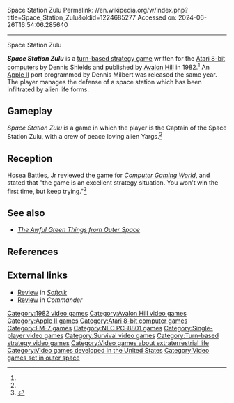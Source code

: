 Space Station Zulu
Permalink: //en.wikipedia.org/w/index.php?title=Space_Station_Zulu&oldid=1224685277
Accessed on: 2024-06-26T16:54:06.285640



------
Space Station Zulu
{{Short description|1982 video game}}
{{Refimprove|date=December 2020}}
{{Infobox video game
|title = Space Station Zulu
|image = Space Station Zulu cover.jpg
|caption = 
|developer =
|designer = Dennis Shields
|programmer = '''Atari 8-bit'''<br>Dennis Shields<br>'''Apple II'''<br>Dennis Milbert
|artist = Charles Kibler<ref name=manual/>
|publisher = [[Avalon Hill]]
|released = '''1982:''' Atari, Apple<br>'''1984:''' FM-7, PC-8800
|genre = [[Turn-based strategy]]
|modes = [[Single-player video game|Single-player]]
|platforms = [[Apple II]], [[Atari 8-bit]], [[FM-7]], [[PC-8800]]
}}

'''''Space Station Zulu''''' is a [[turn-based strategy game]] written for the [[Atari 8-bit computers]] by Dennis Shields and  published by [[Avalon Hill]] in 1982.<ref name=manual/> An [[Apple II]] port programmed by Dennis Milbert was released the same year. The player manages the defense of a space station which has been infiltrated by alien life forms.

==Gameplay==
''Space Station Zulu'' is a game in which the player is the Captain of the Space Station Zulu, with a crew of peace loving alien Yargs.<ref name="CGW13"/>

==Reception==
Hosea Battles, Jr reviewed the game for ''[[Computer Gaming World]]'', and stated that "the game is an excellent strategy situation. You won't win the first time, but keep trying."<ref name="CGW13">{{cite magazine |last=Battles, Jr |first=Hosea |title=Micro-Reviews |magazine=Computer Gaming World |date=December 1983 |volume=1 |issue=13 |pages=43}}</ref>

==See also==
*''[[The Awful Green Things from Outer Space]]''

==References==
{{Reflist|refs=
<ref name=manual>{{cite web |title=Space Station Zulu manual |url=https://archive.org/details/SpaceStationZulu/mode/2up |website=archive.org |publisher=Avalon Hill |date=1982}}</ref>
}}

==External links==
*[https://archive.org/details/softalkv4n01sep1983/page/174/mode/2up Review] in ''[[Softalk]]''
*[https://archive.org/details/Commander_Volume_1_Issue_07_1983-06_Microsystems_Specialties_US/page/n89/mode/2up Review] in ''Commander''

[[Category:1982 video games]]
[[Category:Avalon Hill video games]]
[[Category:Apple II games]]
[[Category:Atari 8-bit computer games]]
[[Category:FM-7 games]]
[[Category:NEC PC-8801 games]]
[[Category:Single-player video games]]
[[Category:Survival video games]]
[[Category:Turn-based strategy video games]]
[[Category:Video games about extraterrestrial life]]
[[Category:Video games developed in the United States]]
[[Category:Video games set in outer space]]